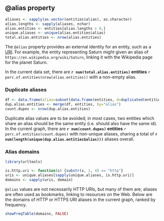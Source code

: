 ## @alias property

```r
aliases <- sapply(as.vector(entities$alias), as.character)
alias.lengths <- sapply(aliases, nchar)
alias.entities <- entities[alias.lengths > 0,]
unique.aliases <- unique(alias.entities$alias)
total.alias.entities <- nrow(alias.entities)
```

The `@alias` property provides an external identity for an entity, such as a [URI](https://en.wikipedia.org/wiki/Uniform_Resource_Identifier). For example, the entity representing Saturn might given an alias of `https://en.wikipedia.org/wiki/Saturn`, linking it with the Wikipedia page for the planet Saturn.

In the current data set, there are **`r num(total.alias.entities)` entities** `r perc.of.entities(nrow(alias.entities))` with a non-empty alias.

### Duplicate aliases

```r
df <- data.frame(alias=subset(data.frame(entities, d=duplicated(entities$alias), l=nchar(as.vector(entities$alias))), l > 0 & d == TRUE)$alias)
dup.alias.entities <- merge(df, entities, by="alias")
count.dupes <- nrow(dup.alias.entities)
```

Duplicate alias values are to be avoided; in most cases, two entities which share an alias should be the same entity (i.e. should also have the same id).
In the current graph, there are **`r num(count.dupes)` entities** `r perc.of.entities(count.dupes)` with non-unique aliases, sharing a total of **`r num(length(unique(dup.alias.entities$alias)))`** aliases overall.

### Alias domains

```r
library(urltools)

is.http.uri <- function(s) {substr(s, 1, 4) == "http"}
uris <- unique.aliases[sapply(unique.aliases, is.http.uri)]
domains <- sapply(uris, domain)
```

`@alias` values are not necessarily HTTP URIs, but many of them are; aliases are often used as bookmarks, linking to resources on the Web. Below are the domains of HTTP or HTTPS URI aliases in the current graph, ranked by frequency.

```r
showFreqTable(domains, FALSE)
```

<!--
#########################################
# distance from DBpedia-linked atoms

v <- read.table(file("/tmp/joshkb-vertices.tsv"), header=TRUE, sep="\t", quote="", comment.char="")
e <- read.table(file("/tmp/joshkb-edges.tsv"), header=TRUE)
d <- subset(v, substr(alias, 1, 28) == "http://dbpedia.org/resource/")

did <- d$id

merge.dbpedia.ids <- function(id) {
    if (id %in% did) "DBPEDIA" else id
}

# note: this takes much longer without as.vector
e.merged <- data.frame(
    from=sapply(as.vector(e$from), merge.dbpedia.ids),
    to=sapply(as.vector(e$to), merge.dbpedia.ids))

from <- sapply(e$from, merge.dbpedia.ids)

library(igraph)

g <- graph.data.frame(e.merged)

# confirm that this is the "DBPEDIA" vertex
V(g)[1]

vs <- as.vector(c(1))
sp <- shortest.paths(g, v=vs)

df <- data.frame(len=as.vector(sp-1))
df <- subset(df, len >= 0)

t <- table(df$len)
display <- c(nrow(d), t[2:length(t)])
pdf("/tmp/steps-from-dbpedia-atoms.pdf", width=5, height=2)
par(mar=c(2,5,2,1.5))
barplot(display, ylab="total atoms")
dev.off()

# TODO: is.inf?
df2 <- subset(df, len <= 100)
t2 <- table(df2)
totals <- c(nrow(d), t2[2:length(t2)])
[0:(length(totals)+1)]*totals

# hmm, why are we missing 14% of vertices?
sum(totals)/nrow(v)

# anyway, we'll call it 2.35 steps on average
s <- sum((0:(length(totals)-1))*totals)
s / sum(totals)

# TODO: is.inf?
mean(subset(df, len <= 100)$len)
-->



